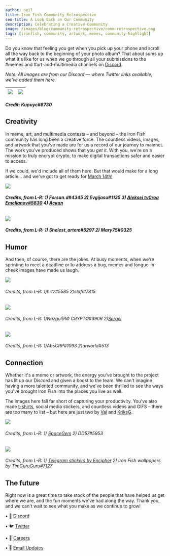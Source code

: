 ```yaml
---
author: neil
title: Iron Fish Community Retrospective
seo-title: A Look Back on Our Community
description: Celebrating a Creative Community
image: /images/blog/community-retrospective/comm-retrospective.png
tags: [ironfish, community, artwork, memes, community-highlight]
---
```


Do you know that feeling you get when you pick up your phone and scroll all the way back to the beginning of your photo album? That about sums up what it's like for us when we go through all your submissions to the #memes and #art-and-multimedia channels on [Discord](https://discord.ironfish.network/).

*Note: All images are from our Discord — where Twitter links available, we've added them here.*

| ![](/images/blog/community-retrospective/kupuyc-2-2-22-fishgif.png) | ![](/images/blog/community-retrospective/fish33.gif) |
|---|---|
###### **Credit: Kupuyc#8730**

## Creativity
In meme, art, and multimedia contests – and beyond – the Iron Fish community has long been a creative force. The countless videos, images, and artwork that you've made are for us a record of our journey to mainnet. The work you've produced shows that you _get it_. With you, we're on a mission to truly encrypt crypto, to make digital transactions safer and easier to access.

If we could, we'd include all of them here. But that would make for a long article… and we've got to get ready for [March 14th!](https://twitter.com/ironfishcrypto/status/1630301248695017475)

![](/images/blog/community-retrospective/Panel.png)
###### **Credits, from L-R: 1) Forsan.d#4345 2) Evgijasu#1135 3) [Aleksei tv0roq Emelianov#5830](https://twitter.com/tv0roqTV/status/1497208142182105094?s=20&t=O8JHixU4UBIiSYBzKK14RA) 4) [Аскал](https://twitter.com/askatariko/status/1523272823862874112?s=20&t=xs3_8XA0foT0h7ceqY0miw)**

![](/images/blog/community-retrospective/Explainers.png)
###### **Credits, from L-R: 1) Shelest_artem#5297 2) Mary75#0325**

## Humor
And then, of course, there are the jokes. At busy moments, when we're sprinting to meet a deadline or to address a bug, memes and tongue-in-cheek images have made us laugh. 

![](/images/blog/community-retrospective/Row1.png)
###### Credits, from L-R: 1)hrtz#5585 2)slafi#7815
![](/images/blog/community-retrospective/Row2.png)
###### Credits, from L-R: 1)Nazgul|RØ CRYPTØ#3906 2)[Sergei](https://twitter.com/ZUUAtqCvqoKX1vR/status/1621040521652350977?s=20&t=r5ShaPBxfJOKnKdCt-j_fw)
![](/images/blog/community-retrospective/Row3.png)
###### Credits, from L-R: 1)AbsCRP#1093 2)arworld#513

## Connection
Whether it's a meme or artwork, the energy you've brought to the project has lit up our Discord and given a boost to the team. We can't imagine having a more talented community, and we've been thrilled to see the ways you've brought Iron Fish into the places you live as well.

The images here fall far short of capturing your productivity. You've also made [t-shirts](https://twitter.com/sho_winner/status/1496402048530763781?s=20&t=NDPJjyQDrxFOxhwGT9SUvg), social media stickers, and countless videos and GIFS – there are too many to list – but here are just two by [Val](https://twitter.com/Val_Savchuk/status/1495757652139388929?t=d7GgFuj9mcMiCEP6dUDGiw&s=19) and [KriksG](https://twitter.com/KriksG/status/1495051057373798403?s=20&t=OT89B6vgevYfX4RihyLMoA).

![](/images/blog/community-retrospective/Row4.png)
###### Credits, from L-R: 1) [SpaceGem](https://twitter.com/SpaceGemBlog/status/1573406920563621888) 2) DD57#5953

![](/images/blog/community-retrospective/Row6.png)
###### Credits, from L-R: 1) [Telegram stickers by Encipher](https://twitter.com/encipher4836/status/1494822613750890497?s=20&t=WTTobXbY0NlT0FNjNk_bBg) 2) Iron Fish wallpapers by [TimGuruGuru#7127](https://twitter.com/timguruguru/status/1494791266827182087?s=20&t=3MR76Oaq9Z1MmE8GUjlpew)

## The future

Right now is a great time to take stock of the people that have helped us get where we are, and the fun moments we've had along the way. Thank you, and we can't wait to see what you make as we continue to grow!





• 🎤 [Discord](https://discord.ironfish.network)

• 🐦 [Twitter](https://twitter.com/ironfishcrypto)

• 🚀 [Careers](https://ironfish.network/careers)

• 📧 [Email Updates](https://ironfish.network/#email-signup)


